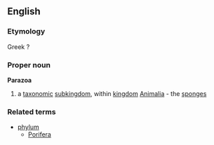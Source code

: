 ==English==
===Etymology===
Greek ?
===Proper noun===
{{wikipedia}}
'''Parazoa'''
#a [[taxonomic]] [[subkingdom]], within [[kingdom]] [[Animalia]] - the [[sponge]]s
===Related terms===
{{wikispecies}}
*[[phylum]]
**[[Porifera]]